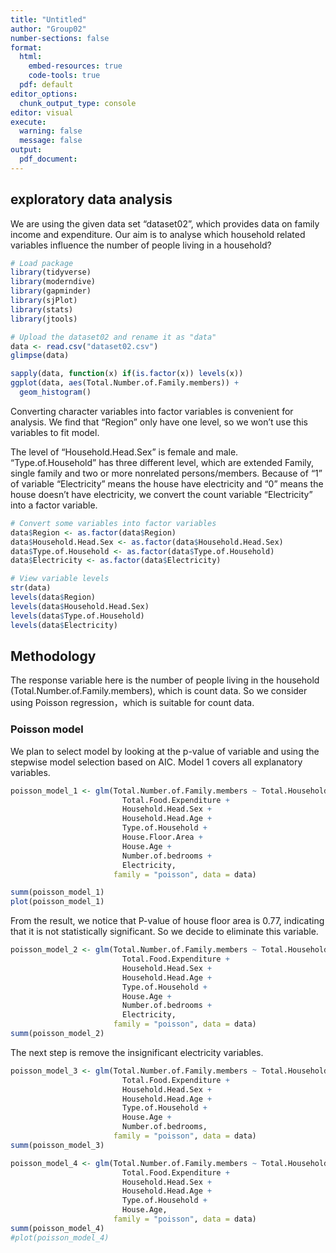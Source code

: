```yaml
---
title: "Untitled"
author: "Group02"
number-sections: false
format: 
  html:
    embed-resources: true
    code-tools: true
  pdf: default
editor_options: 
  chunk_output_type: console
editor: visual
execute:
  warning: false
  message: false
output:
  pdf_document:
---
```


## exploratory data analysis

We are using the given data set "dataset02", which provides data on family income and expenditure. Our aim is to analyse which household related variables influence the number of people living in a household?

```r
# Load package
library(tidyverse)
library(moderndive)
library(gapminder)
library(sjPlot)
library(stats)
library(jtools)
```

```r
# Upload the dataset02 and rename it as "data"
data <- read.csv("dataset02.csv")
glimpse(data)
```

```r
sapply(data, function(x) if(is.factor(x)) levels(x))
ggplot(data, aes(Total.Number.of.Family.members)) +
  geom_histogram()
```

Converting character variables into factor variables is convenient for analysis. We find that "Region" only have one level, so we won't use this variables to fit model.

The level of "Household.Head.Sex" is female and male. "Type.of.Household" has three different level, which are extended Family, single family and two or more nonrelated persons/members. Because of "1" of variable "Electricity" means the house have electricity and "0" means the house doesn't have electricity, we convert the count variable "Electricity" into a factor variable.

```r
# Convert some variables into factor variables
data$Region <- as.factor(data$Region)
data$Household.Head.Sex <- as.factor(data$Household.Head.Sex)
data$Type.of.Household <- as.factor(data$Type.of.Household)
data$Electricity <- as.factor(data$Electricity)
```

```r

# View variable levels
str(data)
levels(data$Region)
levels(data$Household.Head.Sex)
levels(data$Type.of.Household)
levels(data$Electricity)
```

## Methodology

The response variable here is the number of people living in the household (Total.Number.of.Family.members), which is count data. So we consider using Poisson regression，which is suitable for count data.

### Poisson model

We plan to select model by looking at the p-value of variable and using the stepwise model selection based on AIC. Model 1 covers all explanatory variables.

```r
poisson_model_1 <- glm(Total.Number.of.Family.members ~ Total.Household.Income +
                         Total.Food.Expenditure + 
                         Household.Head.Sex + 
                         Household.Head.Age + 
                         Type.of.Household + 
                         House.Floor.Area + 
                         House.Age + 
                         Number.of.bedrooms + 
                         Electricity,
                       family = "poisson", data = data)

summ(poisson_model_1)
plot(poisson_model_1)
```

From the result, we notice that P-value of house floor area is 0.77, indicating that it is not statistically significant. So we decide to eliminate this variable.

```r
poisson_model_2 <- glm(Total.Number.of.Family.members ~ Total.Household.Income +
                         Total.Food.Expenditure + 
                         Household.Head.Sex +
                         Household.Head.Age + 
                         Type.of.Household + 
                         House.Age + 
                         Number.of.bedrooms + 
                         Electricity,
                       family = "poisson", data = data)
summ(poisson_model_2)
```

The next step is remove the insignificant electricity variables.

```r
poisson_model_3 <- glm(Total.Number.of.Family.members ~ Total.Household.Income +
                         Total.Food.Expenditure + 
                         Household.Head.Sex + 
                         Household.Head.Age + 
                         Type.of.Household + 
                         House.Age + 
                         Number.of.bedrooms,
                       family = "poisson", data = data)
summ(poisson_model_3)
```

```r
poisson_model_4 <- glm(Total.Number.of.Family.members ~ Total.Household.Income +
                         Total.Food.Expenditure + 
                         Household.Head.Sex + 
                         Household.Head.Age + 
                         Type.of.Household + 
                         House.Age,
                       family = "poisson", data = data)
summ(poisson_model_4)
#plot(poisson_model_4)
```
